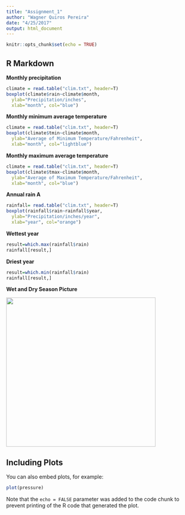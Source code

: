 ```yaml
---
title: "Assignment_1"
author: "Wagner Quiros Pereira"
date: "4/25/2017"
output: html_document
---
```


```r
knitr::opts_chunk$set(echo = TRUE)
```

## R Markdown

**Monthly precipitation**

```r
climate = read.table("clim.txt", header=T)
boxplot(climate$rain~climate$month,
  ylab="Precipitation/inches",
  xlab="month", col="blue")
```


**Monthly minimum average temperature**

```r
climate = read.table("clim.txt", header=T)
boxplot(climate$tmin~climate$month,
  ylab="Average of Minimum Temperature/Fahrenheit",
  xlab="month", col="lightblue")
```

**Monthly maximum average temperature**

```r
climate = read.table("clim.txt", header=T)
boxplot(climate$tmax~climate$month,
  ylab="Average of Maximum Temperature/Fahrenheit",
  xlab="month", col="blue")
```


**Annual rain A**

```r
rainfall= read.table("clim.txt", header=T)
boxplot(rainfall$rain~rainfall$year,
  ylab="Precipitation/inches/year",
  xlab="year", col="orange")
```



**Wettest year**
```r
result=which.max(rainfall$rain)
rainfall[result,]
```

**Driest year**
```r
result=which.min(rainfall$rain)
rainfall[result,]
```

**Wet and Dry Season Picture**

<div align="center">
<img src="img/Guanacaste.jpg" height=400>
</div>


## Including Plots

You can also embed plots, for example:

```r
plot(pressure)
```

Note that the `echo = FALSE` parameter was added to the code chunk to prevent printing of the R code that generated the plot.
